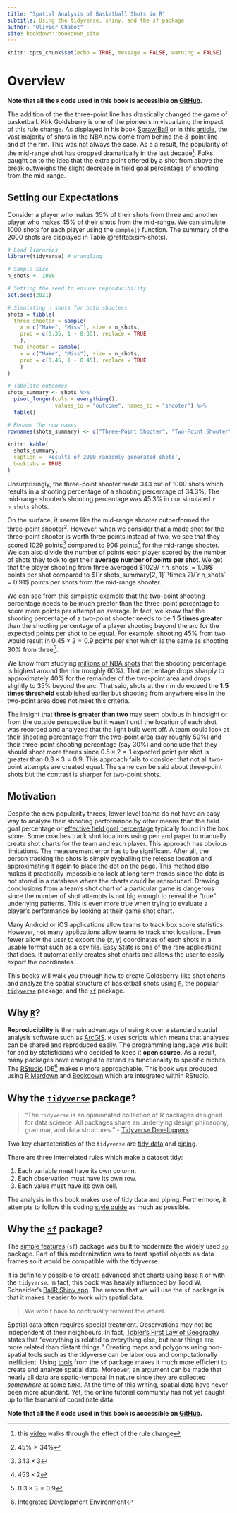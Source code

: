 ---
title: "Spatial Analysis of Basketball Shots in R"
subtitle: Using the tidyverse, shiny, and the sf package
author: "Olivier Chabot"
site: bookdown::bookdown_site
---

```{r setup, include=FALSE}
knitr::opts_chunk$set(echo = TRUE, message = FALSE, warning = FALSE)
```

# Overview {#intro}

__Note that all the ```R``` code used in this book is accessible on [GitHub](https://github.com/olivierchabot17/ballbook).__

The addition of the the three-point line has drastically changed the game of basketball. Kirk Goldsberry is one of the pioneers in visualizing the impact of this rule change. As displayed in his book [SprawlBall](https://amzn.to/3uwCVsv) or in this [article](https://fivethirtyeight.com/features/how-mapping-shots-in-the-nba-changed-it-forever/), the vast majority of shots in the NBA now come from behind the 3-point line and at the rim. This was not always the case. As a a result, the popularity of the mid-range shot has dropped dramatically in the last decade^[this [video](https://youtu.be/2p3NIR8LYoo) walks through the effect of the rule change]. Folks caught on to the idea that the extra point offered by a shot from above the break outweighs the slight decrease in field goal percentage of shooting from the mid-range. 

## Setting our Expectations

Consider a player who makes 35% of their shots from three and another player who makes 45% of their shots from the mid-range. We can simulate 1000 shots for each player using the `sample()` function. The summary of the 2000 shots are displayed in Table \@ref(tab:sim-shots).

```{r}
# Load libraries
library(tidyverse) # wrangling

# Sample Size
n_shots <- 1000

# Setting the seed to ensure reproducibility
set.seed(2021)

# Simulating n shots for both shooters
shots = tibble(
  three_shooter = sample(
    x = c("Make", "Miss"), size = n_shots,
    prob = c(0.35, 1 - 0.35), replace = TRUE
    ),
  two_shooter = sample(
    x = c("Make", "Miss"), size = n_shots,
    prob = c(0.45, 1 - 0.45), replace = TRUE
    )
)
```

```{r, echo = FALSE}
# Tabulate outcomes
shots_summary <- shots %>%
  pivot_longer(cols = everything(),
               values_to = "outcome", names_to = "shooter") %>%
  table()

# Rename the row names
rownames(shots_summary) <- c("Three-Point Shooter", "Two-Point Shooter")
```

```{r sim-shots, tidy=FALSE, echo = FALSE}
knitr::kable(
  shots_summary,
  caption = 'Results of 2000 randomly generated shots',
  booktabs = TRUE
)
```

Unsurprisingly, the three-point shooter made 343 out of 1000 shots which results in a shooting percentage of a shooting percentage of 34.3%. The mid-range shooter's shooting percentage was 45.3% in our simulated `r n_shots` shots. 

On the surface, it seems like the mid-range shooter outperformed the three-point shooter^[$45\% > 34\%$]. However, when we consider that a made shot for the three-point shooter is worth three points instead of two, we see that they scored 1029 points^[$343 \times 3$] compared to 906 points^[$453 \times 2$] for the mid-range shooter. We can also divide the number of points each player scored by the number of shots they took to get their __average number of points per shot__. We get that the player shooting from three averaged $1029/`r n_shots` = 1.09$ points per shot compared to $(`r shots_summary[2, 1]` \times 2)/`r n_shots` = 0.91$ points per shots from the mid-range shooter. 

We can see from this simplistic example that the two-point shooting percentage needs to be much greater than the three-point percentage to score more points per attempt on average. In fact, we know that the shooting percentage of a two-point shooter needs to be __1.5 times greater__ than the shooting percentage of a player shooting beyond the arc for the expected points per shot to be equal. For example, shooting 45% from two would result in $0.45 \times 2 = 0.9$ points per shot which is the same as shooting 30% from three^[$0.3 \times 3 = 0.9$]. 

We know from studying [millions of NBA shots](https://toddwschneider.com/posts/nba-vs-ncaa-basketball-shooting-performance/) that the shooting percentage is highest around the rim (roughly 60%). That percentage drops sharply to approximately 40% for the remainder of the two-point area and drops slightly to 35% beyond the arc. That said, shots at the rim do exceed the __1.5 times threshold__ established earlier but shooting from anywhere else in the two-point area does not meet this criteria.

The insight that __three is greater than two__ may seem obvious in hindsight or from the outside perspective but it wasn't until the location of each shot was recorded and analyzed that the light bulb went off. A team could look at their shooting percentage from the two-point area (say roughly 50%) and their three-point shooting percentage (say 30%) and conclude that they should shoot more threes since $0.5 \times 2 = 1$ expected point per shot is greater than $0.3 \times 3 = 0.9$. This approach fails to consider that not all two-point attempts are created equal. The same can be said about three-point shots but the contrast is sharper for two-point shots.

## Motivation

Despite the new popularity threes, lower level teams do not have an easy way to analyze their shooting performance by other means than the field goal percentage or [effective field goal percentage](https://www.basketball-reference.com/about/glossary.html) typically found in the box score. Some coaches track shot locations using pen and paper to manually create shot charts for the team and each player. This approach has obvious limitations. The measurement error has to be significant. After all, the person tracking the shots is simply eyeballing the release location and approximating it again to place the dot on the page. This method also makes it practically impossible to look at long term trends since the data is not stored in a database where the charts could be reproduced. Drawing conclusions from a team's shot chart of a particular game is dangerous since the number of shot attempts is not big enough to reveal the "true" underlying patterns. This is even more true when trying to evaluate a player's performance by looking at their game shot chart.

Many Android or iOS applications allow teams to track box score statistics. However, not many applications allow teams to track shot locations. Even fewer allow the user to export the $(x, ~y)$ coordinates of each shots in a usable format such as a csv file. [Easy Stats](https://www.easystatsapp.com/) is one of the rare applications that does. It automatically creates shot charts and allows the user to easily export the coordinates.

This books will walk you through how to create Goldsberry-like shot charts and analyze the spatial structure of basketball shots using [`R`](https://www.r-project.org/about.html), the popular [`tidyverse`](https://www.tidyverse.org/) package, and the [`sf`](https://r-spatial.github.io/sf/) package.

## Why [`R`](https://www.r-project.org/about.html)?

__Reproducibility__ is the main advantage of using `R` over a standard spatial analysis software such as [ArcGIS](https://www.arcgis.com/index.html). `R` uses scripts which means that analyses can be shared and reproduced easily. The programming language was built for and by statisticians who decided to keep it __open source__. As a result, many packages have emerged to extend its functionality to specific niches. The [RStudio](https://www.rstudio.com/) IDE^[Integrated Development Environment] makes `R` more approachable. This book was produced using [R Mardown](https://rmarkdown.rstudio.com/) and [Bookdown](https://bookdown.org/) which are integrated within RStudio.

## Why the [`tidyverse`](https://www.tidyverse.org/) package?

> "The `tidyverse` is an opinionated collection of R packages designed for data science. All packages share an underlying design philosophy, grammar, and data structures." - [Tidyverse Developpers](https://www.tidyverse.org/)

Two key characteristics of the `tidyverse` are [tidy data](https://r4ds.had.co.nz/tidy-data.html) and [piping](https://style.tidyverse.org/pipes.html).

There are three interrelated rules which make a dataset tidy:

1. Each variable must have its own column.
2. Each observation must have its own row.
3. Each value must have its own cell.

The analysis in this book makes use of tidy data and piping. Furthermore, it attempts to follow this coding [style guide](http://adv-r.had.co.nz/Style.html) as much as possible.

## Why the [`sf`](https://r-spatial.github.io/sf/) package?

The [simple features](https://r-spatial.github.io/sf/) (`sf`) package was built to modernize the widely used [`sp`](https://cran.r-project.org/web/packages/sp/vignettes/intro_sp.pdf) package. Part of this modernization was to treat spatial objects as data frames so it would be compatible with the tidyverse.

It is definitely possible to create advanced shot charts using base `R` or with the `tidyverse`. In fact, this book was heavily influenced by Todd W. Schneider's [BallR Shiny app](https://github.com/toddwschneider/ballr). The reason that we will use the `sf` package is that it makes it easier to work with spatial data. 

> We won't have to continually reinvent the wheel.

Spatial data often requires special treatment. Observations may not be independent of their neighbours. In fact, [Tobler's First Law of Geography](https://en.wikipedia.org/wiki/Tobler%27s_first_law_of_geography) states that "everything is related to everything else, but near things are more related than distant things." Creating maps and polygons using non-spatial tools such as the tidyverse can be laborious and computationally inefficient. Using [tools](https://github.com/rstudio/cheatsheets/blob/master/sf.pdf) from the `sf` package makes it much more efficient to create and analyze spatial data. Moreover, an argument can be made that nearly all data are spatio-temporal in nature since they are collected _somewhere_ at some _time_. At the time of this writing, spatial data have never been more abundant. Yet, the online tutorial community has not yet caught up to the tsunami of coordinate data.


__Note that all the ```R``` code used in this book is accessible on [GitHub](https://github.com/olivierchabot17/ballbook).__
